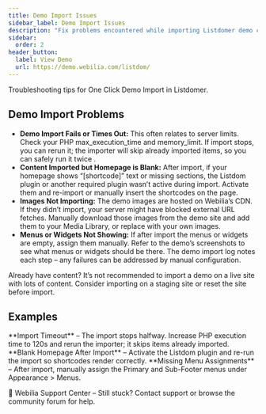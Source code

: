 ```yaml
---
title: Demo Import Issues
sidebar_label: Demo Import Issues
description: "Fix problems encountered while importing Listdomer demo content."
sidebar:
  order: 2
header_button:
  label: View Demo
  url: https://demo.webilia.com/listdom/
---
```


Troubleshooting tips for One Click Demo Import in Listdomer.

## Demo Import Problems

- **Demo Import Fails or Times Out:** This often relates to server limits. Check your PHP max_execution_time and memory_limit. If import stops, you can rerun it; the importer will skip already imported items, so you can safely run it twice <Badge text="Tip" />.
- **Content Imported but Homepage is Blank:** After import, if your homepage shows “[shortcode]” text or missing sections, the Listdom plugin or another required plugin wasn’t active during import. Activate them and re-import or manually insert the shortcodes on the page.
- **Images Not Importing:** The demo images are hosted on Webilia’s CDN. If they didn’t import, your server might have blocked external URL fetches. Manually download those images from the demo site and add them to your Media Library, or replace with your own images.
- **Menus or Widgets Not Showing:** If after import the menus or widgets are empty, assign them manually. Refer to the demo’s screenshots to see what menus or widgets should be there. The demo import log notes each step – any failures can be addressed by manual configuration.

<Aside type="note">Already have content? It’s not recommended to import a demo on a live site with lots of content. Consider importing on a staging site or reset the site before import.</Aside>

## Examples

<CardGrid>
  <Card>**Import Timeout** – The import stops halfway. Increase PHP execution time to 120s and rerun the importer; it skips items already imported.</Card>
  <Card>**Blank Homepage After Import** – Activate the Listdom plugin and re-run the import so shortcodes render correctly.</Card>
  <Card>**Missing Menu Assignments** – After import, manually assign the Primary and Sub-Footer menus under Appearance > Menus.</Card>
</CardGrid>

<LinkCard href="https://listdom.net/support/">💬 Webilia Support Center – Still stuck? Contact support or browse the community forum for help.</LinkCard>

